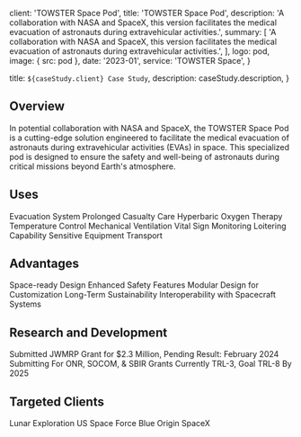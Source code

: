 

  client: 'TOWSTER Space Pod',
  title: 'TOWSTER Space Pod',
  description:
    'A collaboration with NASA and SpaceX, this version facilitates the medical evacuation of astronauts during extravehicular activities.',
  summary: [
    'A collaboration with NASA and SpaceX, this version facilitates the medical evacuation of astronauts during extravehicular activities.',
  ],
  logo: pod,
  image: { src: pod },
  date: '2023-01',
  service: 'TOWSTER Space',
}

  title: `${caseStudy.client} Case Study`,
  description: caseStudy.description,
}

## Overview

In potential collaboration with NASA and SpaceX, the TOWSTER Space Pod is a cutting-edge solution engineered to facilitate the medical evacuation of astronauts during extravehicular activities (EVAs) in space. This specialized pod is designed to ensure the safety and well-being of astronauts during critical missions beyond Earth's atmosphere.

## Uses

<TagList>
  <TagListItem>Evacuation System</TagListItem>
  <TagListItem>Prolonged Casualty Care</TagListItem>
  <TagListItem>Hyperbaric Oxygen Therapy</TagListItem>
  <TagListItem>Temperature Control</TagListItem>
  <TagListItem>Mechanical Ventilation</TagListItem>
  <TagListItem>Vital Sign Monitoring</TagListItem>
  <TagListItem>Loitering Capability</TagListItem>
  <TagListItem>Sensitive Equipment Transport</TagListItem>
</TagList>

## Advantages

<TagList>
  <TagListItem>Space-ready Design</TagListItem>
  <TagListItem>Enhanced Safety Features</TagListItem>
  <TagListItem>Modular Design for Customization</TagListItem>
  <TagListItem>Long-Term Sustainability</TagListItem>
  <TagListItem>Interoperability with Spacecraft Systems</TagListItem>
</TagList>

## Research and Development

<TagList>
  <TagListItem>Submitted JWMRP Grant for $2.3 Million, Pending Result: February 2024</TagListItem>
  <TagListItem>Submitting For ONR, SOCOM, & SBIR Grants</TagListItem>
  <TagListItem>Currently TRL-3, Goal TRL-8 By 2025</TagListItem>
</TagList>

## Targeted Clients

<TagList>
  <TagListItem>Lunar Exploration</TagListItem>
  <TagListItem>US Space Force</TagListItem>
  <TagListItem>Blue Origin</TagListItem>
  <TagListItem>SpaceX</TagListItem>
</TagList>